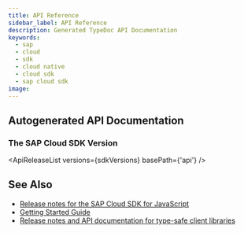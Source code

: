 ```yaml
---
title: API Reference
sidebar_label: API Reference
description: Generated TypeDoc API Documentation
keywords:
  - sap
  - cloud
  - sdk
  - cloud native
  - cloud sdk
  - sap cloud sdk
image:
---
```




<BuildBadge /> <LicenseBadge />

## Autogenerated API Documentation

### The SAP Cloud SDK Version

<!-- vale off -->

<ApiReleaseList versions={sdkVersions} basePath={'api'} />

<!-- vale on -->

## See Also

- [Release notes for the SAP Cloud SDK for JavaScript](https://github.com/SAP/cloud-sdk-js/releases)
- [Getting Started Guide](getting-started)
- [Release notes and API documentation for type-safe client libraries](release-notes-sap-cloud-sdk-for-javascript-and-typescript)

<DocsRating />